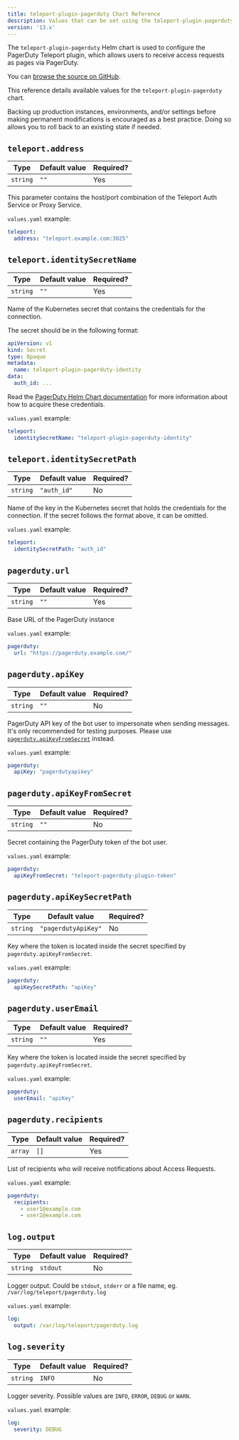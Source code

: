 ```yaml
---
title: teleport-plugin-pagerduty Chart Reference
description: Values that can be set using the teleport-plugin-pagerduty Helm chart
version: '13.x'
---
```


The `teleport-plugin-pagerduty` Helm chart is used to configure the PagerDuty Teleport plugin, which allows users to receive access requests as pages via PagerDuty.

You can [browse the source on GitHub](https://github.com/gravitational/teleport-plugins/tree/v13.4.16/charts/access/pagerduty).

This reference details available values for the `teleport-plugin-pagerduty` chart.

<Warning>
  Backing up production instances, environments, and/or settings before making permanent modifications is encouraged as a best practice. Doing so allows you to roll back to an existing state if needed.
</Warning>

## `teleport.address`

| Type     | Default value | Required? |
| -------- | ------------- | --------- |
| `string` | `""`          | Yes       |

This parameter contains the host/port combination of the Teleport Auth Service or Proxy Service.

`values.yaml` example:

```yaml
teleport:
  address: "teleport.example.com:3025"
```

## `teleport.identitySecretName`

| Type     | Default value | Required? |
| -------- | ------------- | --------- |
| `string` | `""`          | Yes       |

Name of the Kubernetes secret that contains the credentials for the connection.

The secret should be in the following format:

```yaml
apiVersion: v1
kind: Secret
type: Opaque
metadata:
  name: teleport-plugin-pagerduty-identity
data:
  auth_id: ...
```

Read the [PagerDuty Helm Chart documentation](https://github.com/gravitational/teleport-plugins/tree/v13.4.16/charts/access/pagerduty#prerequisites) for more information about how to acquire these credentials.

`values.yaml` example:

```yaml
teleport:
  identitySecretName: "teleport-plugin-pagerduty-identity"
```

## `teleport.identitySecretPath`

| Type     | Default value | Required? |
| -------- | ------------- | --------- |
| `string` | `"auth_id"`   | No        |

Name of the key in the Kubernetes secret that holds the credentials for the connection. If the secret follows the format above, it can be omitted.

`values.yaml` example:

```yaml
teleport:
  identitySecretPath: "auth_id"
```

## `pagerduty.url`

| Type     | Default value | Required? |
| -------- | ------------- | --------- |
| `string` | `""`          | Yes       |

Base URL of the PagerDuty instance

`values.yaml` example:

```yaml
pagerduty:
  url: "https://pagerduty.example.com/"
```

## `pagerduty.apiKey`

| Type     | Default value | Required? |
| -------- | ------------- | --------- |
| `string` | `""`          | No        |

PagerDuty API key of the bot user to impersonate when sending messages. It's only recommended for testing purposes.
Please use [`pagerduty.apiKeyFromSecret`](#pagerdutyapikeyfromsecret) instead.

`values.yaml` example:

```yaml
pagerduty:
  apiKey: "pagerdutyapikey"
```

## `pagerduty.apiKeyFromSecret`

| Type     | Default value | Required? |
| -------- | ------------- | --------- |
| `string` | `""`          | No        |

Secret containing the PagerDuty token of the bot user.

`values.yaml` example:

```yaml
pagerduty:
  apiKeyFromSecret: "teleport-pagerduty-plugin-token"
```

## `pagerduty.apiKeySecretPath`

| Type     | Default value       | Required? |
| -------- | ------------------- | --------- |
| `string` | `"pagerdutyApiKey"` | No        |

Key where the token is located inside the secret specified by `pagerduty.apiKeyFromSecret`.

`values.yaml` example:

```yaml
pagerduty:
  apiKeySecretPath: "apiKey"
```

## `pagerduty.userEmail`

| Type     | Default value | Required? |
| -------- | ------------- | --------- |
| `string` | `""`          | Yes       |

Key where the token is located inside the secret specified by `pagerduty.apiKeyFromSecret`.

`values.yaml` example:

```yaml
pagerduty:
  userEmail: "apiKey"
```

## `pagerduty.recipients`

| Type    | Default value | Required? |
| ------- | ------------- | --------- |
| `array` | `[]`          | Yes       |

List of recipients who will receive notifications about Access Requests.

`values.yaml` example:

```yaml
pagerduty:
  recipients:
    - user1@example.com
    - user2@example.com
```

## `log.output`

| Type     | Default value | Required? |
| -------- | ------------- | --------- |
| `string` | `stdout`      | No        |

Logger output. Could be `stdout`, `stderr` or a file name, eg. `/var/log/teleport/pagerduty.log`

`values.yaml` example:

```yaml
log:
  output: /var/log/teleport/pagerduty.log
```

## `log.severity`

| Type     | Default value | Required? |
| -------- | ------------- | --------- |
| `string` | `INFO`        | No        |

Logger severity. Possible values are `INFO`, `ERROR`, `DEBUG` or `WARN`.

`values.yaml` example:

```yaml
log:
  severity: DEBUG
```
